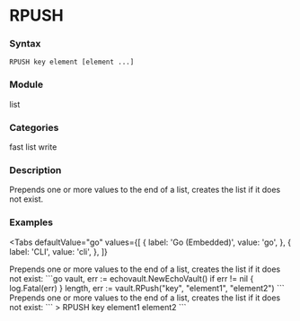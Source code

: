 
# RPUSH

### Syntax
```
RPUSH key element [element ...]
```

### Module
<span className="acl-category">list</span>

### Categories 
<span className="acl-category">fast</span>
<span className="acl-category">list</span>
<span className="acl-category">write</span>

### Description 
Prepends one or more values to the end of a list, creates the list if it does not exist.

### Examples

<Tabs
  defaultValue="go"
  values={[
    { label: 'Go (Embedded)', value: 'go', },
    { label: 'CLI', value: 'cli', },
  ]}
>
  <TabItem value="go">
    Prepends one or more values to the end of a list, creates the list if it does not exist:
    ```go
    vault, err := echovault.NewEchoVault()
    if err != nil {
      log.Fatal(err)
    }
    length, err := vault.RPush("key", "element1", "element2")
    ```
  </TabItem>
  <TabItem value="cli">
    Prepends one or more values to the end of a list, creates the list if it does not exist:
    ```
    > RPUSH key element1 element2
    ```
  </TabItem>
</Tabs>
